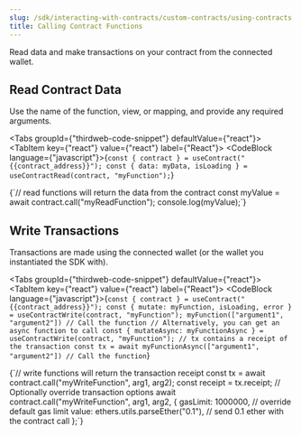 ```yaml
---
slug: /sdk/interacting-with-contracts/custom-contracts/using-contracts
title: Calling Contract Functions
---
```



Read data and make transactions on your contract from the connected wallet.

## Read Contract Data

Use the name of the function, view, or mapping, and provide any required arguments.

<Tabs groupId={"thirdweb-code-snippet"} defaultValue={"react"}>
  <TabItem key={"react"} value={"react"} label={"React"}>
    <CodeBlock language={"javascript"}>{`const { contract } = useContract("{{contract_address}}");
const { data: myData, isLoading } = useContractRead(contract, "myFunction");`}
</CodeBlock>

  </TabItem>
  <TabItem key={"javascript"} value={"javascript"} label={"JavaScript"}>
    <CodeBlock language={"javascript"}>{`// read functions will return the data from the contract
const myValue = await contract.call("myReadFunction");
console.log(myValue);`}</CodeBlock>
  </TabItem>
</Tabs>

## Write Transactions

Transactions are made using the connected wallet (or the wallet you instantiated the SDK with).

<Tabs groupId={"thirdweb-code-snippet"} defaultValue={"react"}>
  <TabItem key={"react"} value={"react"} label={"React"}>
    <CodeBlock language={"javascript"}>{`const { contract } = useContract("{{contract_address}}");
const { mutate: myFunction, isLoading, error } = useContractWrite(contract, "myFunction");
myFunction(["argument1", "argument2"]) // Call the function
// Alternatively, you can get an async function to call
const { mutateAsync: myFunctionAsync } = useContractWrite(contract, "myFunction");
// tx contains a receipt of the transaction
const tx = await myFunctionAsync(["argument1", "argument2"]) // Call the function`}

</CodeBlock>

  </TabItem>
  <TabItem key={"javascript"} value={"javascript"} label={"JavaScript"}>
    <CodeBlock language={"javascript"}>{`// write functions will return the transaction receipt
const tx = await contract.call("myWriteFunction", arg1, arg2);
const receipt = tx.receipt;
// Optionally override transaction options
await contract.call("myWriteFunction", arg1, arg2, {
  gasLimit: 1000000, // override default gas limit
  value: ethers.utils.parseEther("0.1"), // send 0.1 ether with the contract call
};`}</CodeBlock>
  </TabItem>
</Tabs>
